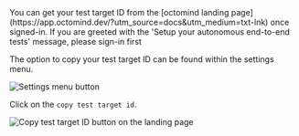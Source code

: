 <Tip>
  You can get your test target ID from the [octomind landing
  page](https://app.octomind.dev/?utm_source=docs&utm_medium=txt-lnk) once
  signed-in. If you are greeted with the 'Setup your autonomous end-to-end
  tests' message, please sign-in first
</Tip>

<div class="mt-8" />

The option to copy your test target ID can be found within the settings menu.

<Frame caption="Settings menu button">
  <img src="/images/open-settings-menu.png" alt="Settings menu button" />
</Frame>

Click on the `copy test target id`.

<Frame caption="Copy test target ID">
  <img
    src="/images/copy-test-target.png"
    alt="Copy test target ID button on the landing page"
  />
</Frame>
